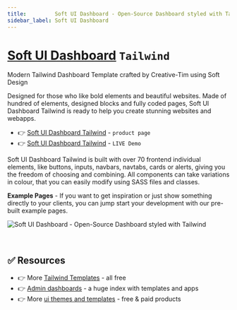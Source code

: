 ```yaml
---
title:         Soft UI Dashboard - Open-Source Dashboard styled with Tailwind
sidebar_label: Soft UI Dashboard
---
```


# [Soft UI Dashboard](https://www.creative-tim.com/product/soft-ui-dashboard-tailwind?AFFILIATE=128200) `Tailwind`

<SubHeading>Modern Tailwind Dashboard Template crafted by Creative-Tim using Soft Design</SubHeading>

Designed for those who like bold elements and beautiful websites. 
Made of hundred of elements, designed blocks and fully coded pages, Soft UI Dashboard Tailwind is ready to help you create stunning websites and webapps.

- 👉 [Soft UI Dashboard Tailwind](https://www.creative-tim.com/product/soft-ui-dashboard-tailwind?AFFILIATE=128200) - `product page`
- 👉 [Soft UI Dashboard Tailwind](https://demos.creative-tim.com/soft-ui-dashboard-tailwind/pages/dashboard.html?AFFILIATE=128200) - `LIVE Demo`

Soft UI Dashboard Tailwind is built with over 70 frontend individual elements, like buttons, inputs, navbars, navtabs, cards or alerts, giving you the freedom of choosing and combining. 
All components can take variations in colour, that you can easily modify using SASS files and classes.

**Example Pages** - If you want to get inspiration or just show something directly to your clients, you can jump start your development with our pre-built example pages.

![Soft UI Dashboard  - Open-Source Dashboard styled with Tailwind](https://user-images.githubusercontent.com/51070104/226633435-29212abc-6fb9-4341-b009-cb79bdf22e18.png)

<br />

## ✅ Resources

- 👉 More [Tailwind Templates](https://www.creative-tim.com/templates/tailwind-free?AFFILIATE=128200) - all free 
- 👉 [Admin dashboards](https://www.admin-dashboards.com/) - a huge index with templates and apps
- 👉 More [ui themes and templates](https://www.ui-themes.com/) - free & paid products
